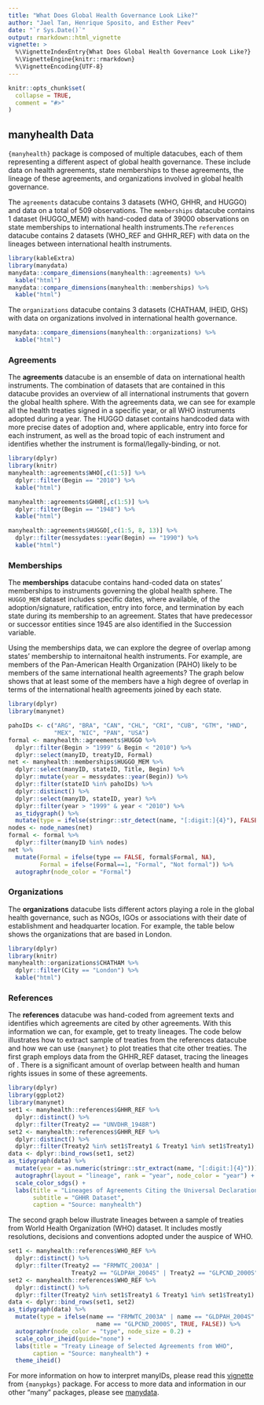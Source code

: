 ```yaml
---
title: "What Does Global Health Governance Look Like?"
author: "Jael Tan, Henrique Sposito, and Esther Peev"
date: "`r Sys.Date()`"
output: rmarkdown::html_vignette
vignette: >
  %\VignetteIndexEntry{What Does Global Health Governance Look Like?}
  %\VignetteEngine{knitr::rmarkdown}
  %\VignetteEncoding{UTF-8}
---
```


```r
knitr::opts_chunk$set(
  collapse = TRUE,
  comment = "#>"
)
```

## manyhealth Data

`{manyhealth}` package is composed of multiple datacubes, each of them representing a different aspect of global health governance. These include data on health agreements, state memberships to these agreements, the lineage of these agreements, and organizations involved in global health governance.

The `agreements` datacube contains 3 datasets (WHO, GHHR, and HUGGO) and data on a total of 509 observations. The `memberships` datacube contains 1 dataset (HUGGO_MEM) with hand-coded data of 39000 observations on state memberships to international health instruments.The `references` datacube contains 2 datasets (WHO_REF and GHHR_REF) with data on the lineages between international health instruments.

```r
library(kableExtra)
library(manydata)
manydata::compare_dimensions(manyhealth::agreements) %>% 
  kable("html")
manydata::compare_dimensions(manyhealth::memberships) %>% 
  kable("html")
```
  
  
The `organizations` datacube contains 3 datasets (CHATHAM, IHEID, GHS) with data on organizations involved in international health governance.
  
```r
manydata::compare_dimensions(manyhealth::organizations) %>% 
  kable("html")
```
  
  
### Agreements

The **agreements** datacube is an ensemble of data on international health instruments. The combination of datasets that are contained in this datacube provides an overview of all international instruments that govern the global health sphere. With the agreements data, we can see for example all the health treaties signed in a specific year, or all WHO instruments adopted during a year. The HUGGO dataset contains handcoded data with more precise dates of adoption and, where applicable, entry into force for each instrument, as well as the broad topic of each instrument and identifies whether the instrument is formal/legally-binding, or not.

```r
library(dplyr)
library(knitr)
manyhealth::agreements$WHO[,c(1:5)] %>% 
  dplyr::filter(Begin == "2010") %>% 
  kable("html")

manyhealth::agreements$GHHR[,c(1:5)] %>% 
  dplyr::filter(Begin == "1948") %>% 
  kable("html")

manyhealth::agreements$HUGGO[,c(1:5, 8, 13)] %>% 
  dplyr::filter(messydates::year(Begin) == "1990") %>% 
  kable("html")

```


### Memberships

The **memberships** datacube contains hand-coded data on states' memberships to instruments governing the global health sphere. The `HUGGO_MEM` dataset includes specific dates, where available, of the adoption/signature, ratification, entry into force, and termination by each state during its membership to an agreement. States that have predecessor or successor entities since 1945 are also identified in the Succession variable.

Using the memberships data, we can explore the degree of overlap among states' membership to internaitonal health instruments.
For example, are members of the Pan-American Health Organization (PAHO) likely to be members of the same international health agreements?
The graph below shows that at least some of the members have a high degree of overlap in terms of the international health agreements joined by each state.

```r
library(dplyr)
library(manynet)

pahoIDs <- c("ARG", "BRA", "CAN", "CHL", "CRI", "CUB", "GTM", "HND",
             "MEX", "NIC", "PAN", "USA")
formal <- manyhealth::agreements$HUGGO %>%
  dplyr::filter(Begin > "1999" & Begin < "2010") %>%
  dplyr::select(manyID, treatyID, Formal)
net <- manyhealth::memberships$HUGGO_MEM %>%
  dplyr::select(manyID, stateID, Title, Begin) %>%
  dplyr::mutate(year = messydates::year(Begin)) %>%
  dplyr::filter(stateID %in% pahoIDs) %>%
  dplyr::distinct() %>%
  dplyr::select(manyID, stateID, year) %>%
  dplyr::filter(year > "1999" & year < "2010") %>% 
  as_tidygraph() %>%
  mutate(type = ifelse(stringr::str_detect(name, "[:digit:]{4}"), FALSE, TRUE))
nodes <- node_names(net)
formal <- formal %>%
  dplyr::filter(manyID %in% nodes)
net %>%
  mutate(Formal = ifelse(type == FALSE, formal$Formal, NA),
         Formal = ifelse(Formal==1, "Formal", "Not formal")) %>%
  autographr(node_color = "Formal")

```


### Organizations

The **organizations** datacube lists different actors playing a role in the global health governance, such as NGOs, IGOs or associations with their date of establishment and headquarter location. For example, the table below shows the organizations that are based in London.

```r
library(dplyr)
library(knitr)
manyhealth::organizations$CHATHAM %>%
  dplyr::filter(City == "London") %>% 
  kable("html")

```


### References

The **references** datacube was hand-coded from agreement texts and identifies which agreements are cited by other agreements. With this information we can, for example, get to treaty lineages. The code below illustrates how to extract sample of treaties from the references datacube and how we can use `{manynet}` to plot treaties that cite other treaties. The first graph employs data from the GHHR_REF dataset, tracing the lineages of . There is a significant amount of overlap between health and human rights issues in some of these agreements.

```r
library(dplyr)
library(ggplot2)
library(manynet)
set1 <- manyhealth::references$GHHR_REF %>% 
  dplyr::distinct() %>%
  dplyr::filter(Treaty2 == "UNVDHR_1948R")
set2 <- manyhealth::references$GHHR_REF %>% 
  dplyr::distinct() %>%
  dplyr::filter(Treaty2 %in% set1$Treaty1 & Treaty1 %in% set1$Treaty1)
data <- dplyr::bind_rows(set1, set2)
as_tidygraph(data) %>%
  mutate(year = as.numeric(stringr::str_extract(name, "[:digit:]{4}"))) %>%
  autographr(layout = "lineage", rank = "year", node_color = "year") +
  scale_color_sdgs() +
  labs(title = "Lineages of Agreements Citing the Universal Declaration of Human Rights",
       subtitle = "GHHR Dataset",
       caption = "Source: manyhealth")
```
  
The second graph below illustrate lineages between a sample of treaties from World Health Organization (WHO) dataset. It includes mostly resolutions, decisions and conventions adopted under the auspice of WHO. 
  
```r
set1 <- manyhealth::references$WHO_REF %>% 
  dplyr::distinct() %>%
  dplyr::filter(Treaty2 == "FRMWTC_2003A" |
                  Treaty2 == "GLDPAH_2004S" | Treaty2 == "GLPCND_2000S")
set2 <- manyhealth::references$WHO_REF %>% 
  dplyr::distinct() %>%
  dplyr::filter(Treaty2 %in% set1$Treaty1 & Treaty1 %in% set1$Treaty1)
data <- dplyr::bind_rows(set1, set2)
as_tidygraph(data) %>%
  mutate(type = ifelse(name == "FRMWTC_2003A" | name == "GLDPAH_2004S" |
                         name == "GLPCND_2000S", TRUE, FALSE)) %>%
  autographr(node_color = "type", node_size = 0.2) +
  scale_color_iheid(guide="none") +
  labs(title = "Treaty Lineage of Selected Agreements from WHO",
       caption = "Source: manyhealth") +
  theme_iheid()
```

For more information on how to interpret manyIDs, please read this [vignette](https://globalgov.github.io/manypkgs/articles/agreements.html) from `{manypkgs}` package. For access to more data and information in our other "many" packages, please see [manydata](https://github.com/globalgov/manydata).
